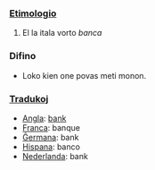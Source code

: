 ===[http://eo.wikipedia.org/wiki/Etimologio|Etimologio Etimologio]===

#El la itala vorto  ''banca''

===Difino===

* Loko kien one povas meti monon.

===[[Traduko]]j===

*[[Angla]]: [[bank]]
*[[Franca]]: banque
*[[Ĝermana]]: bank 
*[[Hispana]]: banco 
*[[Nederlanda]]: bank